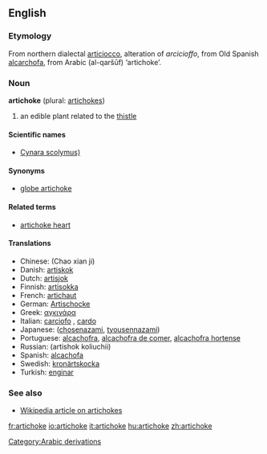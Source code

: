 ==English==

===Etymology===
From northern {{It.}} dialectal [[articiocco]], alteration of ''arcicioffo'', from Old Spanish [[alcarchofa]], from Arabic {{ARchar|[[قرشوف|القرشوف]]}} (al-qaršūf) ‘artichoke’.  [[Category:Arabic derivations]]

===Noun===
'''artichoke''' (plural: [[artichokes]])

#an edible plant related to the [[thistle]]

====Scientific names====
*[[Cynara scolymus)]]

====Synonyms====
*[[globe artichoke]]

====Related terms====
*[[artichoke heart]]

====Translations====
*Chinese: (Chao xian ji)
*Danish: [[artiskok]]
*Dutch: [[artisjok]] {{m}}
*Finnish: [[artisokka]]
*French: [[artichaut]] {{m}}
*German: [[Artischocke]] {{f}}
*Greek: [[αγκινάρα]]
*Italian: [[carciofo]] {{m}}, [[cardo]]
*Japanese: ([[chosenazami]], [[tyousennazami]])
*Portuguese: [[alcachofra]], [[alcachofra de comer]], [[alcachofra hortense]]
*Russian: (artishok koliuchii)
*Spanish: [[alcachofa]] {{f}}
*Swedish: [[kronärtskocka]]
*Turkish: [[enginar]]

===See also===
*[[w:artichoke|Wikipedia article on artichokes]]

[[fr:artichoke]]
[[io:artichoke]]
[[it:artichoke]]
[[hu:artichoke]]
[[zh:artichoke]]